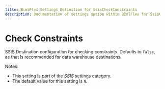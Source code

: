 ```yaml
---
title: BimlFlex Settings Definition for SsisCheckConstraints
description: Documentation of settings option within BimlFlex for SsisCheckConstraints
---
```

<head>
  <meta name="varigenceProduct" content="BimlFlex"></meta>
  <meta name="varigenceArticleType" content="Reference"></meta>
</head>

# Check Constraints

SSIS Destination configuration for checking constraints. Defaults to `False`, as that is recommended for data warehouse destinations.

Notes:

* This setting is part of the *SSIS* settings category.
* The default value for this setting is `N`.
